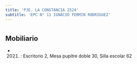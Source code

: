 ```yaml
---
title: 'PJE. LA CONSTANCIA 2524'
subtitle: 'EPC N° 11 IGNACIO FERMIN RODRIGUEZ'
---
```


#


## Mobiliario

*  (2021) : Escritorio 2, Mesa pupitre doble 30, Silla escolar 62 



